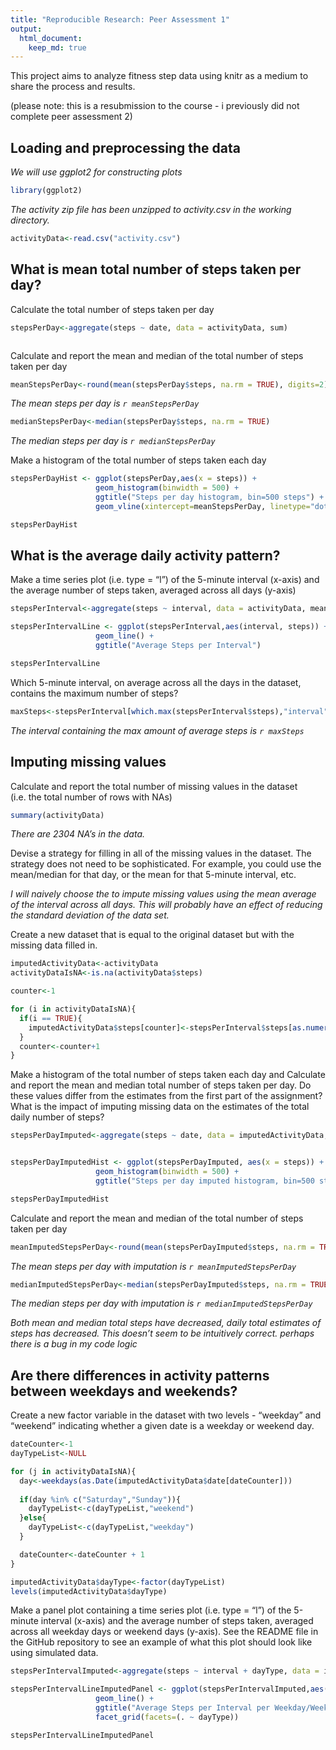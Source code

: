 ```yaml
---
title: "Reproducible Research: Peer Assessment 1"
output: 
  html_document:
    keep_md: true
---
```


This project aims to analyze fitness step data using knitr as a medium to share the process and results.

(please note: this is a resubmission to the course - i previously did not complete peer assessment 2)


## Loading and preprocessing the data

*We will use ggplot2 for constructing plots*

```r
library(ggplot2)
```

*The activity zip file has been unzipped to activity.csv in the working directory.*

```r
activityData<-read.csv("activity.csv")

```


## What is mean total number of steps taken per day?

Calculate the total number of steps taken per day

```r
stepsPerDay<-aggregate(steps ~ date, data = activityData, sum)



```

Calculate and report the mean and median of the total number of steps taken per day

```r
meanStepsPerDay<-round(mean(stepsPerDay$steps, na.rm = TRUE), digits=2)
```

*The mean steps per day is `r meanStepsPerDay`*

```r
medianStepsPerDay<-median(stepsPerDay$steps, na.rm = TRUE)
```

*The median steps per day is `r medianStepsPerDay`*

Make a histogram of the total number of steps taken each day

```r

stepsPerDayHist <- ggplot(stepsPerDay,aes(x = steps)) +
                   geom_histogram(binwidth = 500) +
                   ggtitle("Steps per day histogram, bin=500 steps") +
                   geom_vline(xintercept=meanStepsPerDay, linetype="dotted", color="red")

stepsPerDayHist
```

## What is the average daily activity pattern?

Make a time series plot (i.e. type = "l") of the 5-minute interval (x-axis) and the average number of steps taken, averaged across all days (y-axis)

```r

stepsPerInterval<-aggregate(steps ~ interval, data = activityData, mean)

stepsPerIntervalLine <- ggplot(stepsPerInterval,aes(interval, steps)) +
                   geom_line() +
                   ggtitle("Average Steps per Interval")

stepsPerIntervalLine


```

Which 5-minute interval, on average across all the days in the dataset, contains the maximum number of steps?

```r
maxSteps<-stepsPerInterval[which.max(stepsPerInterval$steps),"interval"]
```

*The interval containing the max amount of average steps is `r maxSteps`*


## Imputing missing values

Calculate and report the total number of missing values in the dataset (i.e. the total number of rows with NAs)

```r

summary(activityData)
```

*There are 2304 NA's in the data.*

Devise a strategy for filling in all of the missing values in the dataset. The strategy does not need to be sophisticated. For example, you could use the mean/median for that day, or the mean for that 5-minute interval, etc.

*I will naively choose the to impute missing values using the mean average of the interval across all days.  This will probably have an effect of reducing the standard deviation of the data set.*

Create a new dataset that is equal to the original dataset but with the missing data filled in.

```r

imputedActivityData<-activityData
activityDataIsNA<-is.na(activityData$steps)

counter<-1

for (i in activityDataIsNA){
  if(i == TRUE){
    imputedActivityData$steps[counter]<-stepsPerInterval$steps[as.numeric(imputedActivityData$interval[counter])/5+1]
  }
  counter<-counter+1
}
```

Make a histogram of the total number of steps taken each day and Calculate and report the mean and median total number of steps taken per day. Do these values differ from the estimates from the first part of the assignment? What is the impact of imputing missing data on the estimates of the total daily number of steps?

```r

stepsPerDayImputed<-aggregate(steps ~ date, data = imputedActivityData, sum)


stepsPerDayImputedHist <- ggplot(stepsPerDayImputed, aes(x = steps)) +
                   geom_histogram(binwidth = 500) +
                   ggtitle("Steps per day imputed histogram, bin=500 steps")

stepsPerDayImputedHist
```

Calculate and report the mean and median of the total number of steps taken per day

```r
meanImputedStepsPerDay<-round(mean(stepsPerDayImputed$steps, na.rm = TRUE), digits=2)
```

*The mean steps per day with imputation is `r meanImputedStepsPerDay`*

```r
medianImputedStepsPerDay<-median(stepsPerDayImputed$steps, na.rm = TRUE)
```

*The median steps per day with imputation is `r medianImputedStepsPerDay`*

*Both mean and median total steps have decreased, daily total estimates of steps has decreased.  This doesn't seem to be intuitively correct. perhaps there is a bug in my code logic*


## Are there differences in activity patterns between weekdays and weekends?

Create a new factor variable in the dataset with two levels - "weekday" and "weekend" indicating whether a given date is a weekday or weekend day.

```r
dateCounter<-1
dayTypeList<-NULL

for (j in activityDataIsNA){
  day<-weekdays(as.Date(imputedActivityData$date[dateCounter]))
  
  if(day %in% c("Saturday","Sunday")){
    dayTypeList<-c(dayTypeList,"weekend")
  }else{
    dayTypeList<-c(dayTypeList,"weekday")
  }

  dateCounter<-dateCounter + 1
}

imputedActivityData$dayType<-factor(dayTypeList)
levels(imputedActivityData$dayType)

```
  
Make a panel plot containing a time series plot (i.e. type = "l") of the 5-minute interval (x-axis) and the average number of steps taken, averaged across all weekday days or weekend days (y-axis). See the README file in the GitHub repository to see an example of what this plot should look like using simulated data.

```r

stepsPerIntervalImputed<-aggregate(steps ~ interval + dayType, data = imputedActivityData, mean)

stepsPerIntervalLineImputedPanel <- ggplot(stepsPerIntervalImputed,aes(interval, steps)) +
                   geom_line() +
                   ggtitle("Average Steps per Interval per Weekday/Weekend using Imputed Data") +
                   facet_grid(facets=(. ~ dayType))

stepsPerIntervalLineImputedPanel


```

